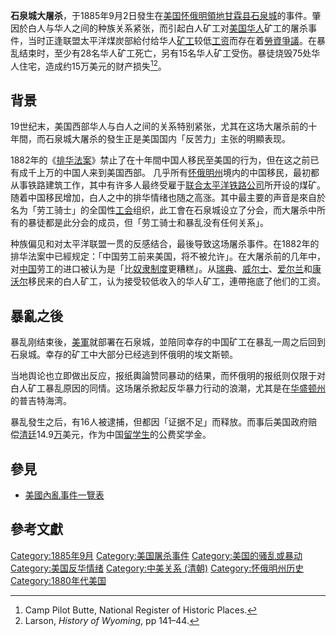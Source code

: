 {{Infobox civilian attack
|title =Rock Springs massacre<br/>石泉城大屠殺
|image = Massacre of the Chinese at Rock Springs b.jpg
|image_size = 300px
|caption = An illustration of the massacre from an 1886 issue of ''[[Harper's_Weekly|Harper's Weekly]]''
|location = {{USA}}[[懷俄明領地|懷俄明領地]][[甘霖县|甘霖县]][[罗克斯普林_(怀俄明州)|石泉城]]
|date = 1885年9月2日
|time = 早上7時– 深夜
|timezone = [[UTC|UTC]]-6
|type = 大規模殺害、騷亂
|fatalities = 最少28名[[美国华人|美国华人]]矿工或移民（另有資料顯示多達40至50人死亡）
|injuries = 15
|perps = [[美國白人|美國白人]]礦工
|weapons = 各種
}}

'''石泉城大屠杀'''，于1885年9月2日發生在[[美国|美国]][[怀俄明領地|怀俄明領地]][[甘霖县|甘霖县]][[罗克斯普林_(怀俄明州)|石泉城]]的事件。肇因於白人与华人之间的种族关系紧张，而引起白人矿工对[[美国华人|美国华人]]矿工的屠杀事件，当时正逢联盟太平洋煤炭部給付给华人[[矿工|矿工]]较低[[工资|工资]]而存在着[[勞資爭議|勞資爭議]]。在暴乱结束时，至少有28名华人矿工死亡，另有15名华人矿工受伤。暴徒烧毁75处华人住宅，造成约15万美元的财产损失<ref name=nrhp>Camp Pilot Butte, National Register of Historic Places.</ref><ref name=larson>Larson, ''History of Wyoming'', pp 141–44.</ref>。

==背景==
19世纪末，美国西部华人与白人之间的关系特别紧张，尤其在这场大屠杀前的十年間，而石泉城大屠杀的發生正是美国国内「反苦力」主张的明顯表现。

1882年的《[[排华法案|排华法案]]》禁止了在十年間中国人移民至美国的行为，但在这之前已有成千上万的中国人来到美国西部。
几乎所有[[怀俄明州|怀俄明州]]境内的中国移民，最初都从事铁路建筑工作，其中有许多人最终受雇于[[聯合太平洋鐵路|联合太平洋铁路公司]]所开设的煤矿。随着中国移民增加，白人之中的排华情绪也随之高涨。其中最主要的声音是來自於名为「劳工骑士」的全国性[[工会|工会]]组织，此工會在石泉城设立了分会，而大屠杀中所有的暴徒都是此分会的成员，但「劳工骑士和暴乱没有任何关系」。

种族偏见和对太平洋联盟一贯的反感结合，最後导致这场屠杀事件。在1882年的排华法案中已經规定：「中国劳工前来美国，将不被允许」。在大屠杀前的几年中，对[[中国|中国]]劳工的进口被认为是「比[[奴隶制度|奴隶制度]]更糟糕」。从[[瑞典|瑞典]]、[[威尔士|威尔士]]、[[爱尔兰|爱尔兰]]和[[康沃尔|康沃尔]]移民来的白人矿工，认为接受较低收入的华人矿工，連帶拖底了他们的工资。

==暴亂之後==
暴乱刚结束後，[[美軍|美軍]]就部署在石泉城，並陪同幸存的中国矿工在暴乱一周之后回到石泉城。幸存的矿工中大部分已经逃到怀俄明的埃文斯顿。

当地舆论也立即做出反应，报纸輿論赞同暴动的结果，而怀俄明的报纸则仅限于对白人矿工暴乱原因的同情。这场屠杀掀起反华暴力行动的浪潮，尤其是在[[华盛顿州|华盛顿州]]的普吉特海湾。

暴乱發生之后，有16人被逮捕，但都因「证据不足」而释放。而事后美国政府赔偿[[清廷|清廷]]14.9[[万|万]]美元，作为中国[[留学生|留学生]]的公费奖学金。

==參見==
*[[美國內亂事件一覽表|美國內亂事件一覽表]]

==參考文獻==
{{reflist|2}}

{{舊西部的槍戰與鬥爭}}
{{反华情绪}}
[[Category:1885年9月|Category:1885年9月]]
[[Category:美国屠杀事件|Category:美国屠杀事件]]
[[Category:美国的骚乱或暴动|Category:美国的骚乱或暴动]]
[[Category:美国反华情绪|Category:美国反华情绪]]
[[Category:中美关系_(清朝)|Category:中美关系 (清朝)]]
[[Category:怀俄明州历史|Category:怀俄明州历史]]
[[Category:1880年代美国|Category:1880年代美国]]
